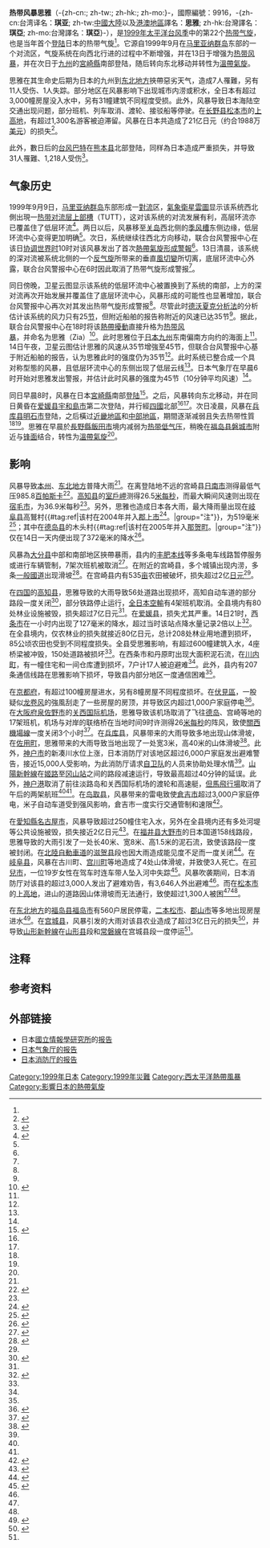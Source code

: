 {{NoteTA
|G1=TyphoonOld
|G2=Weather
|G3=CWBTyphoonOld
|skin=typhoon
}}
{{Infobox Hurricane
| Name=热带风暴思雅<br>-{zh-cn:{{lang|en|Tropical Storm Zia}}; zh-tw:{{lang|en|Tropical Storm Zia}}; zh-hk:{{lang|en|Tropical Storm Zia}}; zh-mo:{{lang|pt|Tempestade Tropical Zia}}}-
| Type=热带风暴
| Year=1999
| Basin=WPac
| Image location=Tropical Storm Zia 1999.jpg
| Image name=热带风暴思雅在日本南部登陆时的[[卫星云图|卫星云图]]
| Formed=1999年9月11日
| Dissipated=1999年9月15日
| 1-min winds=45
| 10-min winds=45
| Pressure=985
| Pressurepost=
| Damages=19.88
| Inflated=0
| Fatalities=6人丧生、3人失踪、12人受伤<ref name="fdma"/>
| Areas=[[日本|日本]]
| Hurricane season=[[1999年太平洋台风季|1999年太平洋台风季]]}}
'''热带风暴思雅'''（-{zh-cn:{{lang|en|Tropical Storm Zia}}; zh-tw:{{lang|en|Tropical Storm Zia}}; zh-hk:{{lang|en|Tropical Storm Zia}}; zh-mo:{{lang|pt|Tempestade Tropical Zia}}}-，國際編號：9916，-{zh-cn:台湾译名：'''琪亚'''; zh-tw:[[中國大陸|中國大陸]]以及[[港澳地區|港澳地區]]譯名：'''思雅'''; zh-hk:台灣譯名：'''琪亞'''; zh-mo:台灣譯名：'''琪亞'''}-），是[[1999年太平洋台风季|1999年太平洋台风季]]中的第22个[[热带气旋|热带气旋]]，也是当年首个[[登陸_(氣象學)|登陆]]日本的热带气旋<ref name="jma"/>。它源自1999年9月在[[马里亚纳群岛|马里亚纳群岛]]东部的一个对流区，气旋系统在向西北行进的过程中不断增强，并在13日于增强为[[热带风暴|热带风暴]]，并在次日于[[九州_(日本)|九州]]的[[宮崎縣|宮崎縣]]南部登陆，随后转向东北移动并转性为[[溫帶氣旋|溫帶氣旋]]。

思雅在其生命史后期为日本的九州到[[东北地方|东北地方]]挾帶惡劣天气，造成7人罹難，另有11人受伤、1人失踪。部分地区在风暴影响下出现城市内涝或积水，全日本有超过3,000幢房屋没入水中，另有31幢建筑不同程度受损。此外，风暴导致日本海陆空交通出现问题，部分班机、列车取消、渡轮、接驳船等停驶。在[[长野县|长野县]][[松本市|松本市]]的[[上高地|上高地]]，有超过1,300名游客被迫滞留。风暴在日本共造成了21亿日元（约合1988万[[美元|美元]]）的损失<ref>{{cite web|url=http://agora.ex.nii.ac.jp/cgi-bin/dt/dsummary.pl?id=199916&basin=wnp&lang=ja|title=デジタル台風：台風199916号 (ZIA) - 災害情報|work=Agora Typhoon|accessdate=2015-07-26|archive-date=2021-04-21|archive-url=https://web.archive.org/web/20210421210517/http://agora.ex.nii.ac.jp/cgi-bin/dt/dsummary.pl?id=199916&basin=wnp&lang=ja|dead-url=no}}</ref>。

此外，數日后的[[1999年太平洋颱風季#颱風巴特_(Bart)|台风巴特]]在[[熊本县|熊本县]]北部登陆，同样為日本造成严重损失，并导致31人罹難、1,218人受伤<ref>{{cite web|url=http://www.data.jma.go.jp/obd/stats/data/bosai/report/1999/19990921/19990921.html|title=災害をもたらした気象事例 台風第１８号|work=日本气象厅|accessdate=2015-08-02|archive-date=2021-04-21|archive-url=https://web.archive.org/web/20210421210522/http://www.data.jma.go.jp/obd/stats/data/bosai/report/1999/19990921/19990921.html|dead-url=no}}</ref>。

==气象历史==
{{storm path|Zia 1999 track.png}}
1999年9月9日，[[马里亚纳群岛|马里亚纳群岛]]东部形成一[[對流|對流]]区，[[氣象衛星雲圖|氣象衛星雲圖]]显示该系统西北側出現一[[热带对流层上部槽|热带对流层上部槽]]（TUTT），这对该系统的对流发展有利，高层环流亦已覆盖住了低层环流<ref name="SepSummary">{{cite web|url=http://www.australiasevereweather.com/cyclones/2000/summ9909.htm |author=Padgett, Gary |title=Monthly Global Tropical Cyclone Summary: September 1999 |accessdate=2015-07-25 |archiveurl=https://web.archive.org/web/20070323060002/http://www.australiasevereweather.com/cyclones/2000/summ9909.htm |archivedate=2007-03-23 |deadurl=no }}</ref>。两日以后，风暴移至[[关岛|关岛]]西北侧的[[季风槽|季风槽]]东侧边缘，低层环流中心变得更加明确<ref name="SepSummary"/>。次日，系统继续往西北方向移动，联合台风警报中心在该日[[协调世界时|协调世界时]]10时对该风暴发出了首次[[熱帶氣旋形成警報|熱帶氣旋形成警報]]<ref name="ZiaATCR"/>。13日清晨，该系统的深对流被系统北侧的一个[[反气旋|反气旋]]所带来的垂直[[風切變|風切變]]所切离，底层环流中心外露，联合台风警报中心在6时因此取消了热带气旋形成警报<ref name="ZiaATCR"/>。

同日傍晚，卫星云图显示该系统的低层环流中心被置换到了系统的南部，上方的深对流再次开始发展并覆盖住了底层环流中心，风暴形成的可能性也显著增加，联合台风警报中心再次对其发出热带气旋形成警报<ref name="ZiaATCR"/>。尽管此时[[德沃夏克分析法|德沃夏克分析法]]的分析估计该系统的风力只有25[[節_(單位)|节]]，但附近船舶的报告称附近的风速已达35节<ref name="SepSummary"/>。据此，联合台风警报中心在18时将该[[熱帶擾動|熱帶擾動]]直接升格为[[热带风暴|热带风暴]]，并命名为思雅（Zia）<ref name="ZiaATCR">{{cite web|url=http://www.usno.navy.mil/NOOC/nmfc-ph/RSS/jtwc/atcr/1999atcr.pdf|author=Joint Typhoon Warning Center|pages=95|format=PDF|title=Tropical Storm Zia (22W)|accessdate=2013-08-19|work=1999 Annual Tropical Cyclone Report|archive-date=2016-12-24|archive-url=https://web.archive.org/web/20161224234637/http://www.usno.navy.mil/NOOC/nmfc-ph/RSS/jtwc/atcr/1999atcr.pdf|dead-url=no}}</ref>。此时思雅位于[[日本|日本]][[九州_(日本)|九州]]东南偏南方向约{{convert|150|nmi}}的海面上<ref name="SepSummary"/>。14日午夜，卫星云图估计思雅的风速从35节增強至45节，但联合台风警报中心基于附近船舶的报告，认为思雅此时的强度仍为35节<ref name="SepSummary"/>。此时系统已整合成一个具对称型態的风暴，且低层环流中心的东侧出现了低层云线<ref name="SepSummary"/>。日本气象厅在早晨6时开始对思雅发出警报，并估计此时风暴的强度为45节（10分钟平均风速）<ref name="SepSummary"/>。

同日早晨8时，风暴在日本[[宮崎縣|宮崎縣]]南部[[登陸_(氣象學)|登陆]]<ref name="jma">{{cite web|title=前線、台風第１６号|url=http://www.data.jma.go.jp/obd/stats/data/bosai/report/1999/19990914/19990914.html|work=日本气象厅|accessdate=2015-07-25|archive-date=2021-04-21|archive-url=https://web.archive.org/web/20210421210534/http://www.data.jma.go.jp/obd/stats/data/bosai/report/1999/19990914/19990914.html|dead-url=no}}</ref>。之后，风暴转向东北移动，并在同日黄昏在[[爱媛县|爱媛县]][[宇和島市|宇和島市]]第二次登陆，并行經[[四國|四國]]北部<ref name="jma"/><ref name="SepSummary"/>。次日凌晨，风暴在[[兵库县|兵库县]][[明石市|明石市]]登陆，之后橫过[[近畿地區|近畿地區]]和[[中部地方|中部地區]]，期間逐渐减弱且失去热带性質<ref name="jma"/><ref name="SepSummary"/>。思雅在早晨於[[長野縣|長野縣]][[飯田市|飯田市]]境内减弱为[[热带低气压|热带低气压]]，稍晚在[[福岛县|福岛县]][[磐城市|磐城市]]附近与[[鋒_(氣象)|锋面]]结合，转性为[[溫帶氣旋|溫帶氣旋]]<ref name="ZiaATCR"/>。

==影响==
风暴导致[[本州|本州]]、[[东北地方|东北地方]]普降大雨<ref name="jma"/>。在离登陆地不远的宫崎县[[日南市|日南市]]测得最低气压985.8[[帕斯卡|百帕斯卡]]<ref name="jmasaigaiji">{{cite web|title=最低海面気圧、最大風速、最大瞬間風速観測表（平成11年９月14日～９月16日）|url=http://www.data.jma.go.jp/obd/stats/data/bosai/report/1999/19990914/19990914_b2.html|work=日本气象厅|accessdate=2015-07-25|archive-date=2021-04-21|archive-url=https://web.archive.org/web/20210421210538/http://www.data.jma.go.jp/obd/stats/data/bosai/report/1999/19990914/19990914_b2.html|dead-url=no}}</ref>。[[高知县|高知县]]的[[室戶岬|室戶岬]]测得26.5[[米每秒|米每秒]]，而最大瞬间风速则出现在[[宿毛市|宿毛市]]，为36.9米每秒<ref name="jmasaigaiji"/>。另外，思雅也造成日本各大雨，最大降雨量出现在[[岐阜县|岐阜县]]高鷲村{{#tag:ref|该村在2004年并入[[郡上市|郡上市]]<ref name=merger>{{cite web|title=郡上市の歴史 近代（明治・大正・昭和時代）|url=http://www.city.gujo.gifu.jp/admin/detail/1034.html|work=Gujo official website|accessdate=2011-08-17|language=ja|archive-date=2013-07-09|archive-url=https://web.archive.org/web/20130709090123/http://www.city.gujo.gifu.jp/admin/detail/1034.html|dead-url=no}}</ref>。|group="注"}}，为519毫米<ref>{{cite web|url=http://www.data.jma.go.jp/obd/stats/data/bosai/report/1999/19990914/19990914_c1.html|title=アメダスでの観測値（平成11年９月14日～９月16日）|work=日本气象厅|accessdate=2015-07-26|archive-date=2021-04-21|archive-url=https://web.archive.org/web/20210421210548/http://www.data.jma.go.jp/obd/stats/data/bosai/report/1999/19990914/19990914_c1.html|dead-url=no}}</ref>；其中在[[德岛县|德岛县]]的木头村{{#tag:ref|该村在2005年并入[[那贺町|那贺町]]。|group="注"}}仅在14日一天内便出现了372毫米的降水<ref>{{cite web|title=降水量表（平成11年９月14日～9月16日）|url=http://www.data.jma.go.jp/obd/stats/data/bosai/report/1999/19990914/19990914_b1.html|work=日本气象厅|accessdate=2015-07-25|archive-date=2021-04-21|archive-url=https://web.archive.org/web/20210421210607/http://www.data.jma.go.jp/obd/stats/data/bosai/report/1999/19990914/19990914_b1.html|dead-url=no}}</ref>。

风暴為[[大分县|大分县]]中部和南部地区挾帶暴雨，县内的[[丰肥本线|丰肥本线]]等多条电车线路暂停服务或进行车辆管制，7架次班机被取消<ref>{{cite web|url=http://agora.ex.nii.ac.jp/cgi-bin/dt/report.pl?id=1999-815-05&lang=ja|title=デジタル台風：気象災害報告 (1999-815-05)|work=Agora Typhoon|accessdate=2015-07-25|archive-date=2021-04-21|archive-url=https://web.archive.org/web/20210421210559/http://agora.ex.nii.ac.jp/cgi-bin/dt/report.pl?id=1999-815-05&lang=ja|dead-url=no}}</ref>。在附近的宫崎县，多个城镇出现内涝，多条[[一般國道|一般國道]]出现滑坡<ref name="GC">{{cite web|url=http://agora.ex.nii.ac.jp/cgi-bin/dt/report.pl?id=1999-830-05&lang=ja|title=デジタル台風：気象災害報告 (1999-830-05)|work=Agora Typhoon|accessdate=2015-07-25|archive-date=2021-04-21|archive-url=https://web.archive.org/web/20210421210614/http://agora.ex.nii.ac.jp/cgi-bin/dt/report.pl?id=1999-830-05&lang=ja|dead-url=no}}</ref>。在宫崎县内有535[[亩|亩]]农田被破坏，损失超过2亿[[日元|日元]]<ref name="GC"/>。

在[[四国|四国]]的[[高知县|高知县]]，思雅导致的大雨导致56处道路出现损坏，高知自动车道的部分路段一度关闭<ref name="GZ">{{cite web|url=http://agora.ex.nii.ac.jp/cgi-bin/dt/report.pl?id=1999-893-12&lang=ja|title=デジタル台風：気象災害報告 (1999-893-12)|work=Agora Typhoon|accessdate=2015-07-25|archive-date=2021-04-21|archive-url=https://web.archive.org/web/20210421210620/http://agora.ex.nii.ac.jp/cgi-bin/dt/report.pl?id=1999-893-12&lang=ja|dead-url=no}}</ref>，部分铁路停止运行，[[全日本空輸|全日本空輸]]有4架班机取消。全县境内有80处林业设施被毁，损失超过7亿日元<ref name="GZ"/>。在[[爱媛县|爱媛县]]，损失尤其严重。14日21时，[[西条市|西条市]]在一小时内出现了127毫米的降水，超过当时该站点降水量记录2倍以上<ref name="AY">{{cite web|url=http://agora.ex.nii.ac.jp/cgi-bin/dt/report.pl?id=1999-887-12&lang=ja|title=デジタル台風：気象災害報告 (1999-887-12)|work=Agora Typhoon|accessdate=2015-07-25|archive-date=2021-04-21|archive-url=https://web.archive.org/web/20210421210626/http://agora.ex.nii.ac.jp/cgi-bin/dt/report.pl?id=1999-887-12&lang=ja|dead-url=no}}</ref>。在全县境内，仅农林业的损失就接近80亿日元，总计208处林业用地遭到损坏，85公顷农田也受到不同程度损失。全县受思雅影响，有超过600幢建筑入水，4座桥梁被冲毁，150处道路被损坏<ref name="AY"/>。在西条市和丹原町出现大面积泥石流，在[[川內市|川内町]]，有一幢住宅和一间仓库遭到损坏，7户计17人被迫避难<ref name="AY"/>。此外，县内有207条通信线路在思雅影响下损坏，导致县内部分地区一度通信困难<ref name="AY"/>。

在[[京都府|京都府]]，有超过100幢房屋进水，另有8幢房屋不同程度损坏。在[[伏見區|伏見區]]，一股疑似[[龙卷风|龙卷风]]的強風刮走了一些房屋的房顶，并导致区内超过1,000户家庭停电<ref>{{cite web|url=http://agora.ex.nii.ac.jp/cgi-bin/dt/report.pl?id=1999-759-16&lang=ja|title=デジタル台風：気象災害報告 (1999-759-16)|work=Agora Typhoon|accessdate=2015-07-26|archive-date=2021-04-21|archive-url=https://web.archive.org/web/20210421210620/http://agora.ex.nii.ac.jp/cgi-bin/dt/report.pl?id=1999-759-16&lang=ja|dead-url=no}}</ref>。在[[大阪府|大阪府]][[泉佐野市|泉佐野市]]的[[关西国际机场|关西国际机场]]，思雅导致该机场取消了飞往[[德岛县|德岛]]、宫崎等地的17架班机，机场与对岸的联络桥在当地时间9时许测得26[[米每秒|米每秒]]的阵风，致使[[關西機場線|關西機場線]]一度关闭3个小时<ref name="osaka">{{cite web|url=http://agora.ex.nii.ac.jp/cgi-bin/dt/report.pl?id=1999-772-08&lang=ja|title=デジタル台風：気象災害報告 (1999-772-08)|work=Agora Typhoon|accessdate=2015-07-26|archive-date=2021-04-21|archive-url=https://web.archive.org/web/20210421210625/http://agora.ex.nii.ac.jp/cgi-bin/dt/report.pl?id=1999-772-08&lang=ja|dead-url=no}}</ref>。在[[兵库县|兵库县]]，风暴带来的大雨导致多地出现山体滑坡，在[[佐用町|佐用町]]，思雅带来的大雨导致当地出现了一处宽3米，高40米的山体滑坡<ref name="BK">{{cite web|url=http://agora.ex.nii.ac.jp/cgi-bin/dt/report.pl?id=1999-770-03&lang=ja|title=デジタル台風：気象災害報告 (1999-770-03)|work=Agora Typhoon|accessdate=2015-07-26|archive-date=2021-04-21|archive-url=https://web.archive.org/web/20210421210630/http://agora.ex.nii.ac.jp/cgi-bin/dt/report.pl?id=1999-770-03&lang=ja|dead-url=no}}</ref>。此外，[[神户市|神户市]]的新凑川水位上涨，日本消防厅对该地区超过6,000户家庭发出避难警告，接近15,000人受影响，为此消防厅请求[[自卫队|自卫队]]的人员来协助处理水情<ref name="fdma"/>。[[山陽新幹線|山陽新幹線]]在[[姬路車站|姬路]]至[[岡山站_(日本)|冈山站]]之间的路段减速运行，导致最高超过40分钟的延误。此外，[[神户港|神户港]]取消了前往淡路岛和关西国际机场的渡轮和高速艇，[[但馬飛行場|但馬飛行場]]取消了午后的两架航班<ref name="osaka"/><ref name="BK"/>。在[[鸟取县|鸟取县]]，风暴带来的雷电致使[[倉吉市|倉吉市]]超过3,000户家庭停电，米子自动车道受到强风影响，倉吉市一度实行交通管制和速限<ref>{{cite web|url=http://agora.ex.nii.ac.jp/cgi-bin/dt/report.pl?id=1999-746-04&lang=ja|title=デジタル台風：気象災害報告 (1999-746-04)|work=Agora Typhoon|accessdate=2015-07-26|archive-date=2021-04-21|archive-url=https://web.archive.org/web/20210421210647/http://agora.ex.nii.ac.jp/cgi-bin/dt/report.pl?id=1999-746-04&lang=ja|dead-url=no}}</ref>。

在[[愛知縣|愛知縣]][[名古屋市|名古屋市]]，风暴导致超过250幢住宅入水，另外在全县境内还有多处河堤等公共设施被毁，损失接近2亿日元<ref>{{cite web|url=http://agora.ex.nii.ac.jp/cgi-bin/dt/report.pl?id=1999-636-12&lang=ja|title=デジタル台風：気象災害報告 (1999-636-12)|work=Agora Typhoon|accessdate=2015-07-26|archive-date=2021-04-21|archive-url=https://web.archive.org/web/20210421210647/http://agora.ex.nii.ac.jp/cgi-bin/dt/report.pl?id=1999-636-12&lang=ja|dead-url=no}}</ref>。在[[福井县|福井县]][[大野市|大野市]]的日本国道158线路段，思雅导致的大雨引发了一处长40米、宽8米、高1.5米的泥石流，致使该路段一度被封闭。在[[北陸自動車道|北陸自動車道]]的[[滋贺县|滋贺县]]段也因大雨造成能见度不足而一度关闭<ref>{{cite web|url=http://agora.ex.nii.ac.jp/cgi-bin/dt/report.pl?id=1999-616-08&lang=ja|title=デジタル台風：気象災害報告 (1999-616-08)|work=Agora Typhoon|accessdate=2015-07-26|archive-date=2021-04-21|archive-url=https://web.archive.org/web/20210421210645/http://agora.ex.nii.ac.jp/cgi-bin/dt/report.pl?id=1999-616-08&lang=ja|dead-url=no}}</ref>。在[[岐阜县|岐阜县]]，风暴在古川町、[[宫川町|宫川町]]等地造成了4处山体滑坡，并致使3人死亡。在[[可兒市|可兒市]]，一位19岁女性在驾车时连车带人坠入河中失踪<ref name="fdma">{{cite web|url=http://www.fdma.go.jp/bn/data/010409221606081634.pdf|title=平成11年 台風第16号による被害状況について（第15報）|work=日本消防厅|date=1999-02-20|accessdate=2015-07-26|archive-url=https://web.archive.org/web/20160304202914/http://www.fdma.go.jp/bn/data/010409221606081634.pdf|archive-date=2016-03-04|dead-url=yes}}</ref>。风暴吹袭期间，日本消防厅对该县的超过3,000人发出了避难劝告，有3,646人外出避难<ref name="fdma"/>。而在[[松本市|松本市]]的[[上高地|上高地]]，进山的道路因山体滑坡而无法通行，致使超过1,300人被困<ref name="fdma"/><ref name="SepSummary"/>。

在[[东北地方|东北地方]]的[[福岛县|福岛县]][[福岛市|福岛市]]有560户居民停電，[[二本松市|二本松市]]、[[郡山市|郡山市]]等多地出现房屋进水<ref>{{cite web|url=http://agora.ex.nii.ac.jp/cgi-bin/dt/report.pl?id=1999-595-16&lang=ja|title=デジタル台風：気象災害報告 (1999-595-16)|work=Agora Typhoon|accessdate=2015-07-26|archive-date=2021-04-21|archive-url=https://web.archive.org/web/20210421210654/http://agora.ex.nii.ac.jp/cgi-bin/dt/report.pl?id=1999-595-16&lang=ja|dead-url=no}}</ref>。在[[宫城县|宫城县]]，风暴引发的大雨对该县农业造成了超过3亿日元的损失<ref name="miyaji">{{cite web|url=http://agora.ex.nii.ac.jp/cgi-bin/dt/report.pl?id=1999-590-15&lang=ja|title=デジタル台風：気象災害報告 (1999-590-15)|work=Agora Typhoon|accessdate=2015-07-26|archive-date=2021-04-21|archive-url=https://web.archive.org/web/20210421210659/http://agora.ex.nii.ac.jp/cgi-bin/dt/report.pl?id=1999-590-15&lang=ja|dead-url=no}}</ref>，并导致[[山形新幹線|山形新幹線]]在[[山形县|山形县]]段和[[常磐線|常磐線]]在宫城县段一度停运<ref name="miyaji"/>。

==注释==
{{Commons category|Tropical Storm Zia}}
{{Reflist|group="注"}}

==参考资料==
{{reflist|2}}

==外部链接==
{{portal box|热带气旋|日本}}
{{portal phs}}
*日本[[國立情報學研究所|國立情報學研究所]]的[http://agora.ex.nii.ac.jp/digital-typhoon/summary/wnp/s/199916.html.ja 报告] {{Wayback|url=http://agora.ex.nii.ac.jp/digital-typhoon/summary/wnp/s/199916.html.ja |date=20210421210712 }}
*[http://www.data.jma.go.jp/obd/stats/data/bosai/report/1999/19990914/19990914.html 日本气象厅的报告] {{Wayback|url=http://www.data.jma.go.jp/obd/stats/data/bosai/report/1999/19990914/19990914.html |date=20210421210534 }}
*[http://www.fdma.go.jp/bn/1999/detail/30.html 日本消防厅的报告] {{Wayback|url=http://www.fdma.go.jp/bn/1999/detail/30.html |date=20160304141552 }}
{{1999 Pacific typhoon season buttons}}
{{FA}}

[[Category:1999年日本|Category:1999年日本]]
[[Category:1999年災難|Category:1999年災難]]
[[Category:西太平洋熱帶風暴|Category:西太平洋熱帶風暴]]
[[Category:影響日本的熱帶氣旋|Category:影響日本的熱帶氣旋]]